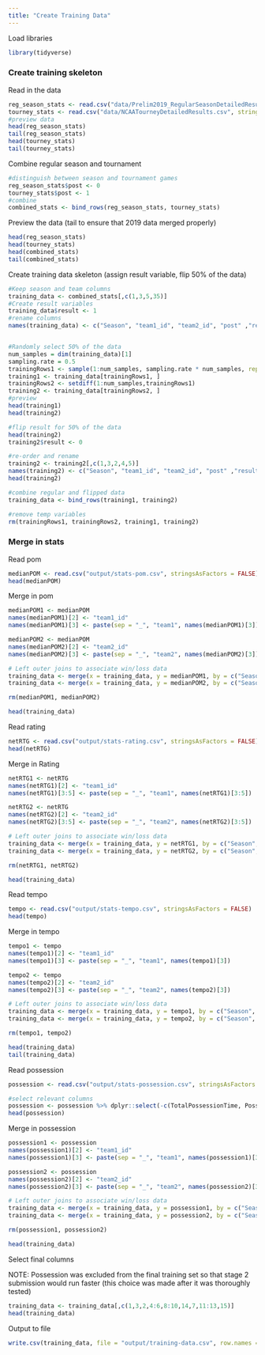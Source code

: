 ---
title: "Create Training Data"
---

Load libraries
```{r, warning=FALSE, message=FALSE}
library(tidyverse)
```

### Create training skeleton

Read in the data
```{r}
reg_season_stats <- read.csv("data/Prelim2019_RegularSeasonDetailedResults.csv", stringsAsFactors = FALSE)
tourney_stats <- read.csv("data/NCAATourneyDetailedResults.csv", stringsAsFactors = FALSE)
#preview data
head(reg_season_stats)
tail(reg_season_stats)
head(tourney_stats)
tail(tourney_stats)
```

Combine regular season and tournament
```{r}
#distinguish between season and tournament games
reg_season_stats$post <- 0
tourney_stats$post <- 1
#combine
combined_stats <- bind_rows(reg_season_stats, tourney_stats)
```

Preview the data (tail to ensure that 2019 data merged properly)
```{r}
head(reg_season_stats)
head(tourney_stats)
head(combined_stats)
tail(combined_stats)
```

Create training data skeleton (assign result variable, flip 50% of the data)
```{r}
#Keep season and team columns
training_data <- combined_stats[,c(1,3,5,35)]
#Create result variables
training_data$result <- 1
#rename columns
names(training_data) <- c("Season", "team1_id", "team2_id", "post" ,"result")


#Randomly select 50% of the data
num_samples = dim(training_data)[1]
sampling.rate = 0.5
trainingRows1 <- sample(1:num_samples, sampling.rate * num_samples, replace=FALSE)
training1 <- training_data[trainingRows1, ]
trainingRows2 <- setdiff(1:num_samples,trainingRows1)
training2 <- training_data[trainingRows2, ]
#preview
head(training1)
head(training2)

#flip result for 50% of the data
head(training2)
training2$result <- 0

#re-order and rename
training2 <- training2[,c(1,3,2,4,5)]
names(training2) <- c("Season", "team1_id", "team2_id", "post" ,"result")
head(training2)

#combine regular and flipped data
training_data <- bind_rows(training1, training2)

#remove temp variables
rm(trainingRows1, trainingRows2, training1, training2)
```

### Merge in stats

Read pom
```{r}
medianPOM <- read.csv("output/stats-pom.csv", stringsAsFactors = FALSE)
head(medianPOM)
```

Merge in pom
```{r}

medianPOM1 <- medianPOM
names(medianPOM1)[2] <- "team1_id"
names(medianPOM1)[3] <- paste(sep = "_", "team1", names(medianPOM1)[3])

medianPOM2 <- medianPOM
names(medianPOM2)[2] <- "team2_id"
names(medianPOM2)[3] <- paste(sep = "_", "team2", names(medianPOM2)[3])

# Left outer joins to associate win/loss data
training_data <- merge(x = training_data, y = medianPOM1, by = c("Season", "team1_id"), all.x = TRUE)
training_data <- merge(x = training_data, y = medianPOM2, by = c("Season", "team2_id"), all.x = TRUE)

rm(medianPOM1, medianPOM2)

head(training_data)
```

Read rating
```{r}
netRTG <- read.csv("output/stats-rating.csv", stringsAsFactors = FALSE)
head(netRTG)
```

Merge in Rating
```{r}

netRTG1 <- netRTG
names(netRTG1)[2] <- "team1_id"
names(netRTG1)[3:5] <- paste(sep = "_", "team1", names(netRTG1)[3:5])

netRTG2 <- netRTG
names(netRTG2)[2] <- "team2_id"
names(netRTG2)[3:5] <- paste(sep = "_", "team2", names(netRTG2)[3:5])

# Left outer joins to associate win/loss data
training_data <- merge(x = training_data, y = netRTG1, by = c("Season", "team1_id"), all.x = TRUE)
training_data <- merge(x = training_data, y = netRTG2, by = c("Season", "team2_id"), all.x = TRUE)

rm(netRTG1, netRTG2)

head(training_data)
```

Read tempo
```{r}
tempo <- read.csv("output/stats-tempo.csv", stringsAsFactors = FALSE)
head(tempo)
```

Merge in tempo
```{r}
tempo1 <- tempo
names(tempo1)[2] <- "team1_id"
names(tempo1)[3] <- paste(sep = "_", "team1", names(tempo1)[3])

tempo2 <- tempo
names(tempo2)[2] <- "team2_id"
names(tempo2)[3] <- paste(sep = "_", "team2", names(tempo2)[3])

# Left outer joins to associate win/loss data
training_data <- merge(x = training_data, y = tempo1, by = c("Season", "team1_id"), all.x = TRUE)
training_data <- merge(x = training_data, y = tempo2, by = c("Season", "team2_id"), all.x = TRUE)

rm(tempo1, tempo2)

head(training_data)
tail(training_data)
```

Read possession
```{r}
possession <- read.csv("output/stats-possession.csv", stringsAsFactors = FALSE)

#select relevant columns
possession <- possession %>% dplyr::select(-c(TotalPossessionTime, PossessionTimePerGame.S))
head(possession)
```

Merge in possession
```{r}
possession1 <- possession
names(possession1)[2] <- "team1_id"
names(possession1)[3] <- paste(sep = "_", "team1", names(possession1)[3])

possession2 <- possession
names(possession2)[2] <- "team2_id"
names(possession2)[3] <- paste(sep = "_", "team2", names(possession2)[3])

# Left outer joins to associate win/loss data
training_data <- merge(x = training_data, y = possession1, by = c("Season", "team1_id"), all.x = TRUE)
training_data <- merge(x = training_data, y = possession2, by = c("Season", "team2_id"), all.x = TRUE)

rm(possession1, possession2)

head(training_data)
```

Select final columns

NOTE: Possession was excluded from the final training set so that stage 2 submission would run faster (this choice was made after it was thoroughly tested)
```{r}
training_data <- training_data[,c(1,3,2,4:6,8:10,14,7,11:13,15)]
head(training_data)
```

Output to file
```{r}
write.csv(training_data, file = "output/training-data.csv", row.names = FALSE)
```


